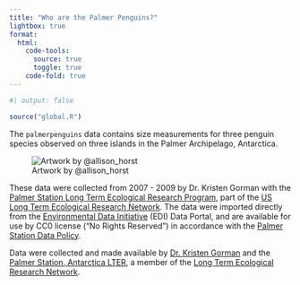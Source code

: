 ```yaml
---
title: "Who are the Palmer Penguins?"
lightbox: true
format:
  html:
    code-tools: 
      source: true
      toggle: true
    code-fold: true
---
```


```r
#| output: false

source("global.R")
```

The `palmerpenguins` data contains size measurements for three penguin species observed on three islands in the Palmer Archipelago, Antarctica.

![Artwork by @allison_horst](penguins.png)

These data were collected from 2007 - 2009 by Dr. Kristen Gorman with the [Palmer Station Long Term Ecological Research Program](https://pal.lternet.edu/), part of the [US Long Term Ecological Research Network](https://lternet.edu/). The data were imported directly from the [Environmental Data Initiative](https://environmentaldatainitiative.org/) (EDI) Data Portal, and are available for use by CC0 license (“No Rights Reserved”) in accordance with the [Palmer Station Data Policy](https://pal.lternet.edu/data/policies).

Data were collected and made available by [Dr. Kristen Gorman](https://www.uaf.edu/cfos/people/faculty/detail/kristen-gorman.php) and the [Palmer Station, Antarctica LTER](https://pallter.marine.rutgers.edu/), a member of the [Long Term Ecological Research Network](https://lternet.edu/).
